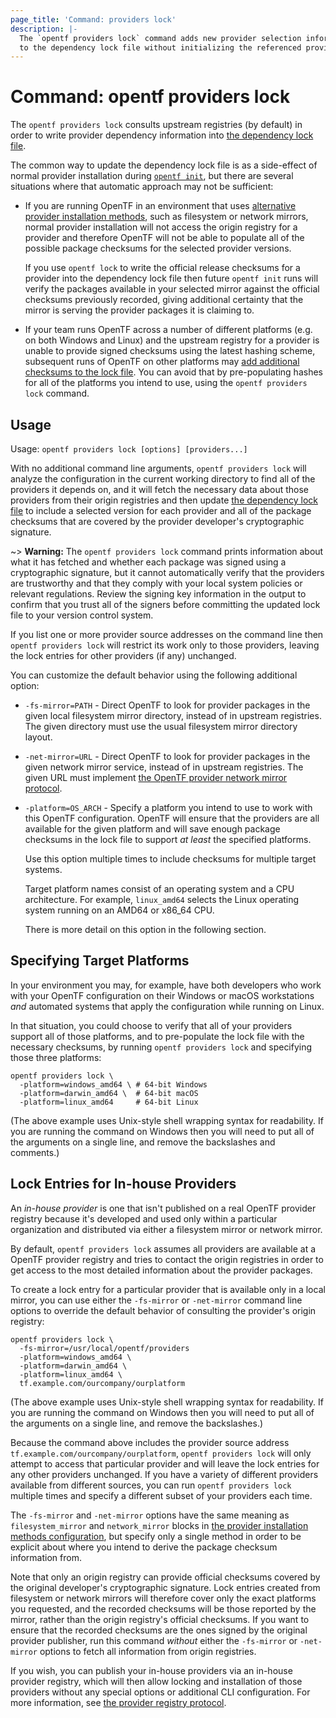 ```yaml
---
page_title: 'Command: providers lock'
description: |-
  The `opentf providers lock` command adds new provider selection information
  to the dependency lock file without initializing the referenced providers.
---
```


# Command: opentf providers lock

The `opentf providers lock` consults upstream registries (by default) in
order to write provider dependency information into
[the dependency lock file](/docs/language/files/dependency-lock).

The common way to update the dependency lock file is as a side-effect of normal
provider installation during
[`opentf init`](/docs/cli/commands/init), but there are several situations where that
automatic approach may not be sufficient:

* If you are running OpenTF in an environment that uses
  [alternative provider installation methods](/docs/cli/config/config-file#provider-installation),
  such as filesystem or network mirrors, normal provider installation will not
  access the origin registry for a provider and therefore OpenTF will not
  be able to populate all of the possible package checksums for the selected
  provider versions.

  If you use `opentf lock` to write the official release checksums for a
  provider into the dependency lock file then future `opentf init` runs
  will verify the packages available in your selected mirror against the
  official checksums previously recorded, giving additional certainty that
  the mirror is serving the provider packages it is claiming to.

* If your team runs OpenTF across a number of different platforms (e.g.
  on both Windows and Linux) and the upstream registry for a provider is unable
  to provide signed checksums using the latest hashing scheme, subsequent runs
  of OpenTF on other platforms may
  [add additional checksums to the lock file](/docs/language/files/dependency-lock#new-provider-package-checksums).
  You can avoid that by pre-populating hashes for all of the platforms you
  intend to use, using the `opentf providers lock` command.

## Usage

Usage: `opentf providers lock [options] [providers...]`

With no additional command line arguments, `opentf providers lock` will
analyze the configuration in the current working directory to find all of
the providers it depends on, and it will fetch the necessary data about those
providers from their origin registries and then update
[the dependency lock file](/docs/language/files/dependency-lock) to
include a selected version for each provider and all of the package checksums
that are covered by the provider developer's cryptographic signature.

~> **Warning:** The `opentf providers lock` command prints information
about what it has fetched and whether each package was signed using a
cryptographic signature, but it cannot automatically verify that the
providers are trustworthy and that they comply with your local system
policies or relevant regulations. Review the signing key information
in the output to confirm that you trust all of the signers before committing
the updated lock file to your version control system.

If you list one or more provider source addresses on the command line then
`opentf providers lock` will restrict its work only to those providers,
leaving the lock entries for other providers (if any) unchanged.

You can customize the default behavior using the following additional option:

* `-fs-mirror=PATH` - Direct OpenTF to look for provider packages in the
  given local filesystem mirror directory, instead of in upstream registries.
  The given directory must use the usual filesystem mirror directory layout.

* `-net-mirror=URL` - Direct OpenTF to look for provider packages in the
  given network mirror service, instead of in upstream registries. The
  given URL must implement
  [the OpenTF provider network mirror protocol](/docs/internals/provider-network-mirror-protocol).

* `-platform=OS_ARCH` - Specify a platform you intend to use to work with this
  OpenTF configuration. OpenTF will ensure that the providers are all
  available for the given platform and will save enough package checksums in
  the lock file to support _at least_ the specified platforms.

  Use this option multiple times to include checksums for multiple target
  systems.

  Target platform names consist of an operating system and a CPU
  architecture. For example, `linux_amd64` selects the Linux operating system
  running on an AMD64 or x86_64 CPU.

  There is more detail on this option in the following section.

## Specifying Target Platforms

In your environment you may, for example, have both developers who work with
your OpenTF configuration on their Windows or macOS workstations _and_
automated systems that apply the configuration while running on Linux.

In that situation, you could choose to verify that all of your providers support
all of those platforms, and to pre-populate the lock file with the necessary
checksums, by running `opentf providers lock` and specifying those three
platforms:

```
opentf providers lock \
  -platform=windows_amd64 \ # 64-bit Windows
  -platform=darwin_amd64 \  # 64-bit macOS
  -platform=linux_amd64     # 64-bit Linux
```

(The above example uses Unix-style shell wrapping syntax for readability. If
you are running the command on Windows then you will need to put all of the
arguments on a single line, and remove the backslashes and comments.)

## Lock Entries for In-house Providers

An _in-house provider_ is one that isn't published on a real OpenTF provider
registry because it's developed and used only within a particular organization and
distributed via either a filesystem mirror or network mirror.

By default, `opentf providers lock` assumes all providers are available
at a OpenTF provider registry and tries to contact the origin registries
in order to get access to the most detailed information about the provider
packages.

To create a lock entry for a particular provider that is available only in a
local mirror, you can use either the `-fs-mirror` or `-net-mirror` command
line options to override the default behavior of consulting the provider's
origin registry:

```
opentf providers lock \
  -fs-mirror=/usr/local/opentf/providers
  -platform=windows_amd64 \
  -platform=darwin_amd64 \
  -platform=linux_amd64 \
  tf.example.com/ourcompany/ourplatform
```

(The above example uses Unix-style shell wrapping syntax for readability. If
you are running the command on Windows then you will need to put all of the
arguments on a single line, and remove the backslashes.)

Because the command above includes the provider source address
`tf.example.com/ourcompany/ourplatform`, `opentf providers lock` will only
attempt to access that particular provider and will leave the lock entries
for any other providers unchanged. If you have a variety of different providers
available from different sources, you can run `opentf providers lock`
multiple times and specify a different subset of your providers each time.

The `-fs-mirror` and `-net-mirror` options have the same meaning as
`filesystem_mirror` and `network_mirror` blocks in
[the provider installation methods configuration](/docs/cli/config/config-file#provider-installation),
but specify only a single method in order to be explicit about where you
intend to derive the package checksum information from.

Note that only an origin registry can provide official checksums covered by
the original developer's cryptographic signature. Lock entries created from
filesystem or network mirrors will therefore cover only the exact platforms
you requested, and the recorded checksums will be those reported by the
mirror, rather than the origin registry's official checksums. If you want
to ensure that the recorded checksums are the ones signed by the original
provider publisher, run this command _without_ either the `-fs-mirror` or
`-net-mirror` options to fetch all information from origin registries.

If you wish, you can publish your in-house providers via an in-house provider
registry, which will then allow locking and installation of those providers
without any special options or additional CLI configuration. For more
information, see
[the provider registry protocol](/docs/internals/provider-registry-protocol).
